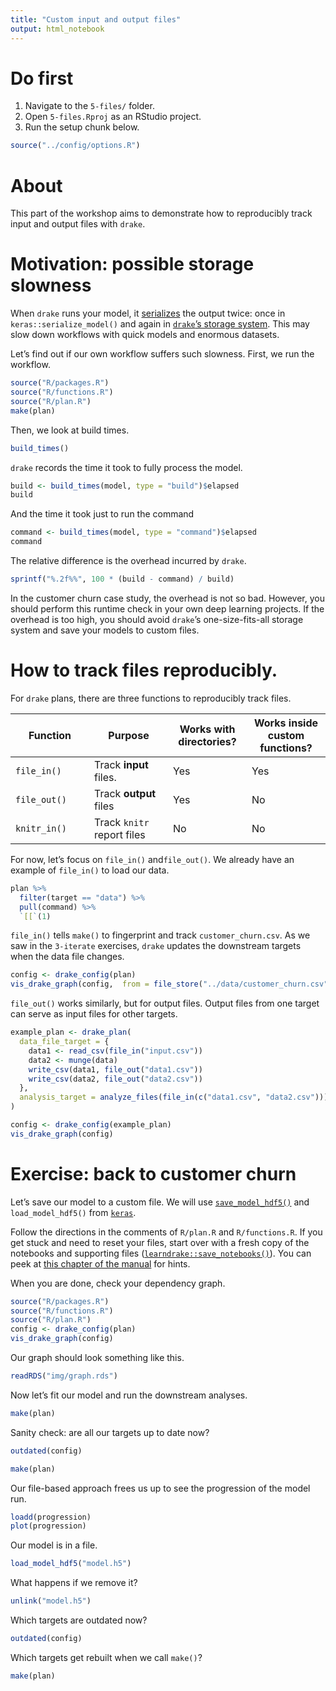 ```yaml
---
title: "Custom input and output files"
output: html_notebook
---
```


# Do first

1. Navigate to the `5-files/` folder.
2. Open `5-files.Rproj` as an RStudio project.
3. Run the setup chunk below.

```r
source("../config/options.R")
```

# About

This part of the workshop aims to demonstrate how to reproducibly track input and output files with `drake`.

# Motivation: possible storage slowness

When `drake` runs your model, it [serializes](https://en.wikipedia.org/wiki/Serialization) the output twice: once in `keras::serialize_model()` and again in [`drake`'s storage system](https://github.com/richfitz/storr). This may slow down workflows with quick models and enormous datasets.

Let's find out if our own workflow suffers such slowness. First, we run the workflow.

```r
source("R/packages.R")
source("R/functions.R")
source("R/plan.R")
make(plan)
```

Then, we look at build times.

```r
build_times()
```

`drake` records the time it took to fully process the model.

```r
build <- build_times(model, type = "build")$elapsed
build
```

And the time it took just to run the command

```r
command <- build_times(model, type = "command")$elapsed
command
```

The relative difference is the overhead incurred by `drake`.

```r
sprintf("%.2f%%", 100 * (build - command) / build)
```

In the customer churn case study, the overhead is not so bad. However, you should perform this runtime check in your own deep learning projects. If the overhead is too high, you should avoid `drake`'s one-size-fits-all storage system and save your models to custom files. 

# How to track files reproducibly.

For `drake` plans, there are three functions to reproducibly track files.

Function | Purpose | Works with directories? | Works inside custom functions?
---|---|---|---
`file_in()` | Track **input** files. | Yes | Yes
`file_out()` | Track **output** files | Yes | No
`knitr_in()` | Track `knitr` report files | No | No

For now, let's focus on `file_in()` and` file_out()`. We already have an example of `file_in()` to load our data.

```r
plan %>%
  filter(target == "data") %>%
  pull(command) %>%
  `[[`(1)
```

`file_in()` tells `make()` to fingerprint and track `customer_churn.csv`. As we saw in the `3-iterate` exercises, `drake` updates the downstream targets when the data file changes.

```r
config <- drake_config(plan)
vis_drake_graph(config,  from = file_store("../data/customer_churn.csv"))
```

`file_out()` works similarly, but for output files. Output files from one target can serve as input files for other targets.

```r
example_plan <- drake_plan(
  data_file_target = {
    data1 <- read_csv(file_in("input.csv"))
    data2 <- munge(data)
    write_csv(data1, file_out("data1.csv"))
    write_csv(data2, file_out("data2.csv"))
  },
  analysis_target = analyze_files(file_in(c("data1.csv", "data2.csv")))
)

config <- drake_config(example_plan)
vis_drake_graph(config)
```


# Exercise: back to customer churn

Let's save our model to a custom file. We will use [`save_model_hdf5()`](https://keras.rstudio.com/reference/save_model_hdf5.html) and `load_model_hdf5()` from [`keras`](https://keras.rstudio.com).

Follow the directions in the comments of `R/plan.R` and `R/functions.R`. If you get stuck and need to reset your files, start over with a fresh copy of the notebooks and supporting files ([`learndrake::save_notebooks()`](https://github.com/wlandau/learndrake)). You can peek at [this chapter of the manual](https://ropenscilabs.github.io/drake-manual/churn.html#increasing-efficiency) for hints.

When you are done, check your dependency graph.

```r
source("R/packages.R")
source("R/functions.R")
source("R/plan.R")
config <- drake_config(plan)
vis_drake_graph(config)
```

Our graph should look something like this.

```r
readRDS("img/graph.rds")
```

Now let's fit our model and run the downstream analyses.

```r
make(plan)
```

Sanity check: are all our targets up to date now?

```r
outdated(config)
```

```r
make(plan)
```

Our file-based approach frees us up to see the progression of the model run.

```r
loadd(progression)
plot(progression)
```


Our model is in a file.

```r
load_model_hdf5("model.h5")
```

What happens if we remove it?

```r
unlink("model.h5")
```

Which targets are outdated now?

```r
outdated(config)
```

Which targets get rebuilt when we call `make()`?

```r
make(plan)
```
